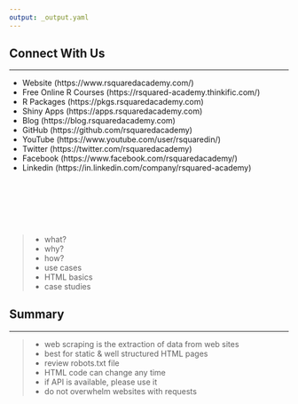 ```yaml
---
output: _output.yaml
---
```


## {data-background="img/ws_cover_image.png"}

## Connect With Us

<hr>

- Website     (https://www.rsquaredacademy.com/)
- Free Online R Courses   (https://rsquared-academy.thinkific.com/)
- R Packages  (https://pkgs.rsquaredacademy.com)
- Shiny Apps  (https://apps.rsquaredacademy.com)
- Blog        (https://blog.rsquaredacademy.com)
- GitHub      (https://github.com/rsquaredacademy)
- YouTube     (https://www.youtube.com/user/rsquaredin/)
- Twitter     (https://twitter.com/rsquaredacademy)
- Facebook    (https://www.facebook.com/rsquaredacademy/)
- Linkedin    (https://in.linkedin.com/company/rsquared-academy)

## {data-background="img/ws_agenda.png"}

<br>
<br>
<br>
<br>

> - what?
> - why?
> - how?
> - use cases
> - HTML basics
> - case studies

## {data-background="img/ws_section_intro.png"}

## {data-background="img/ws_what.png"}

## {data-background="img/ws_how.png"}

## {data-background="img/ws_why_1.png"}

## {data-background="img/ws_why_2.png"}

## {data-background="img/ws_why_1a.png"}

## {data-background="img/ws_use_cases.png"}

## {data-background="img/ws_case_studies.png"}

## {data-background="img/ws_keep_in_mind.png"}

## {data-background="img/ws_section_html.png"}

## {data-background="img/ws_htmL_css_js.png"}

## {data-background="img/ws_htmL_tags.png"}

## {data-background="img/ws_htmL_dom.png"}

## {data-background="img/ws_html_attributes.png"}

## {data-background="img/ws_htmL_tags_2.png"}

## {data-background="img/ws_htmL_xpath.png"}

## {data-background="img/ws_section_case_studies.png"}

## {data-background="img/ws_cs_top_mobiles.png"}

## {data-background="img/ws_mobile_brand_name.png"}

## {data-background="img/ws_mobile_color.png"}

## {data-background="img/ws_mobile_rating.png"}

## {data-background="img/ws_mobile_reviews.png"}

## {data-background="img/ws_real_price.png"}

## {data-background="img/ws_actual_price.png"}

## {data-background="img/ws_cs_imdb_top_50.png"}

## {data-background="img/ws_imdb_movie_name.png"}

## {data-background="img/ws_imdb_movie_year.png"}

## {data-background="img/ws_imdb_movie_certificate.png"}

## {data-background="img/ws_imdb_movie_runtime.png"}

## {data-background="img/ws_imdb_movie_genre.png"}

## {data-background="img/ws_imdb_movie_rating.png"}

## {data-background="img/ws_imdb_movie_votes.png"}

## {data-background="img/ws_imdb_movie_revenue.png"}

## {data-background="img/ws_cs_top_websites.png"}

## {data-background="img/ws_cs_rbi_governors.png"}

## {data-background="img/ws_section_summary.png"}

## Summary

<hr>

> - web scraping is the extraction of data from web sites
> - best for static & well structured HTML pages
> - review robots.txt file  
> - HTML code can change any time
> - if API is available, please use it
> - do not overwhelm websites with requests

## {data-background="img/thankyou.png"}

